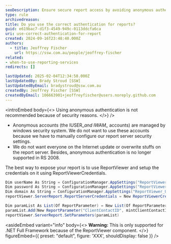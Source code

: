 ```yaml
---
seoDescription: Ensure secure report access by avoiding anonymous authentication and using ReportViewer with proper credentials.
type: rule
archivedreason:
title: Do you use the correct authentication for reports?
guid: e619bac7-d1f3-4549-949c-0113ddcfa6ca
uri: use-correct-authentication-for-report
created: 2024-09-16T23:48:40.000Z
authors:
  - title: Jeoffrey Fischer
    url: https://ssw.com.au/people/jeoffrey-fischer
related:
- when-to-use-reporting-services
redirects: []

lastUpdated: 2025-02-04T12:34:58.000Z
lastUpdatedBy: Brady Stroud [SSW]
lastUpdatedByEmail: bradystroud@ssw.com.au
createdBy: Jeoffrey Fischer [SSW]
createdByEmail: 106663901+jeoffreyfischer@users.noreply.github.com
---
```


<introEmbed
  body={<>
Using anonymous authentication is not recommended because of security reasons.
  </>}
/>
* Anonymous accounts (the IUSER_*and IWAM_* accounts) are managed by windows security system. We do not want to use these accounts because we have to manually configure our report server security settings.
* We do not want everyone on the Internet update or overwrite stuffs on the report server. Besides, anonymous authentication is no longer supported in RS 2008.

The best way to expose your report is to use ReportViewer and setup the credentials on it using ReportViewerCredentials.

```csharp
Dim userName As String = ConfigurationManager.AppSettings("ReportViewer_UserName")
Dim password As String = ConfigurationManager.AppSettings("ReportViewer_Password")
Dim domain As String = ConfigurationManager.AppSettings("ReportViewer_UserDomain")
reportViewer.ServerReport.ReportServerCredentials = New ReportViewerCredential(userName, password, domain)

Dim paramList As List(Of ReportParameter) = New List(Of ReportParameter)
paramList.Add(New ReportParameter("ClientContactID", mintClientContactID, False))
reportViewer.ServerReport.SetParameters(paramList)
```

<asideEmbed
  variant="info"
  body={<>
    **Warning:** This is only supported for .NET Full Framework because of the ReportViewer component.
  </>}
  figureEmbed={{
    preset: "default",
    figure: 'XXX',
    shouldDisplay: false
  }}
/>
